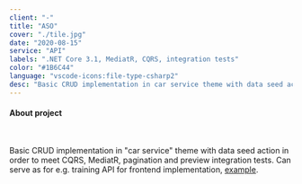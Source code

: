 ```yaml
---
client: "-"
title: "ASO"
cover: "./tile.jpg"
date: "2020-08-15"
service: "API"
labels: ".NET Core 3.1, MediatR, CQRS, integration tests"
color: "#1B6C44"
language: "vscode-icons:file-type-csharp2"
desc: "Basic CRUD implementation in car service theme with data seed action in order to meet CQRS, MediatR, pagination and preview integration tests. Can serve as for e.g. training API for frontend implementation."
---
```



<h4>About project</h4>

<br/>

<p class="text-justify">
  Basic CRUD implementation in "car service" theme with data seed action in order to meet CQRS, MediatR, pagination and preview integration tests. Can serve as for e.g. training API for frontend implementation, <a href="https://github.com/Dorota1997/cars-api-angular#readme" target="_blank">example</a>.
</p>

<Arrow/>

<GitHubButton url="https://github.com/trolit/car-themed-API#readme"/>